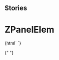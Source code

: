 
## Stories

<Meta
  title="Panel/ZPanelElem"
  component="z-panel-elem"
/>

# ZPanelElem

<Preview>
  <Story name="z-panel-elem">
    {html` <z-panel-elem
      imgurl="${text("imgurl", "https://staticdemomy.zanichelli.it/download/biblioteca.png")}"
      linkicon="${text("linkicon", "arrow-quad-down")}"
      linklabel="${text("linklabel", "Biblioteca")}"
      url="${text("url", "https://biblioteca.scuola.zanichelli.it/")}"
      elemid="${text("elemid", "elements_id")}"
      ><z-panel-elem></z-panel-elem
    ></z-panel-elem>`}
  </Story>
</Preview>

{" "}

<Props of="z-panel-elem" />
